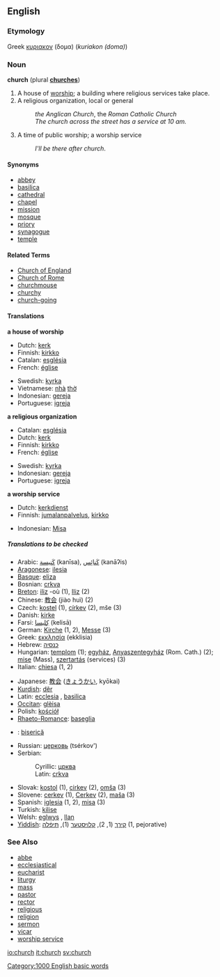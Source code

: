 ==English==
===Etymology===
Greek [[κυριακον]] (δομα) (''kuriakon (doma)'')

===Noun===
'''church''' (plural '''[[church]]es''')

#A house of [[worship]]; a building where religious services take place.
#A religious organization, local or general
#: ''the Anglican Church'', the ''Roman Catholic Church''
#: ''The church across the street has a service at 10 am.''
#A time of public worship; a worship service
#:''I'll be there after church''.

====Synonyms====
*[[abbey]]
*[[basilica]]
*[[cathedral]]
*[[chapel]]
*[[mission]]
*[[mosque]]
*[[priory]]
*[[synagogue]]
*[[temple]]

====Related Terms====
*[[Church of England]]
*[[Church of Rome]]
*[[churchmouse]]
*[[churchy]]
*[[church-going]]


====Translations====
'''a house of worship'''
{{top}}
*Dutch: [[kerk]] {{f}}
*Finnish: [[kirkko]]
*Catalan: [[església]] {{f}}
*French: [[église]] {{f}}
{{mid}}
*Swedish: [[kyrka]] {{c}}
*Vietnamese: [[nhà]] [[thờ]]
*Indonesian: [[gereja]]
*Portuguese: [[igreja]]
{{bottom}}

'''a religious organization'''
{{top}}
*Catalan: [[església]]
*Dutch: [[kerk]] {{f}}
*Finnish: [[kirkko]]
*French: [[église]] {{f}}
{{mid}}
*Swedish: [[kyrka]] {{c}}
*Indonesian: [[gereja]]
*Portuguese: [[igreja]]
{{bottom}}

'''a worship service'''
{{top}}
*Dutch: [[kerkdienst]] {{m}}
*Finnish: [[jumalanpalvelus]], [[kirkko]]
{{mid}}
*Indonesian: [[Misa]]
{{bottom}}

=====Translations to be checked=====
{{checktrans}}

{{top}}
*Arabic: [[كنيسة|كَنيسة]] (kanīsa), {{p}} [[كنائس|كَنائِس]] (kanāʔis)
*[[Aragonese]]: [[ilesia]] {{f}} 
*[[Basque]]: [[eliza]]
*Bosnian: [[crkva#Bosnian|crkva]] {{f}}
*[[Breton]]: [[iliz]] {{f}} -où {{p}} (1), [[Iliz]] {{f}} (2)
*Chinese: [[教会]] (jiào huì) (2)
*Czech: [[kostel]] {{m}} (1), [[církev]] {{f}} (2), mše {{f}} (3)
*Danish: [[kirke]]
*Farsi: [[كليسا|كِليسا]] (kelisā)
*German: [[Kirche]] {{f}} (1, 2), [[Messe]] {{f}} (3)
*Greek: [[εκκλησία]] (ekklisia)
*Hebrew: [[כנסיה]] {{f}}
*Hungarian: [[templom]] (1); [[egyház]], [[Anyaszentegyház]] (Rom. Cath.) (2); [[mise]] (Mass), [[szertartás]] (services) (3)
*Italian: [[chiesa]] {{f}} (1, 2)
{{mid}}
*Japanese: [[教会]] ([[きょうかい]], kyōkai)
*[[Kurdish]]: [[dêr]]
*Latin: [[ecclesia]] {{f}}, [[basilica]]
*[[Occitan]]: [[glèisa]]
*Polish: [[kościół]] {{m}}
*[[Rhaeto-Romance]]: [[baseglia]]
*{{ro}}: [[biserică]] {{f}}
*Russian: [[церковь]] {{f}} (tsérkov') 
*Serbian:
*:Cyrillic: [[црква]] {{f}}
*:Latin: [[crkva#Serbian|crkva]] {{f}}
*Slovak: [[kostol]] {{m}} (1), [[cirkev]] {{f}} (2), [[omša]] {{f}} (3)
*Slovene: [[cerkev]] {{f}} (1), [[Cerkev]] {{f}} (2), [[maša]] {{f}} (3)
*Spanish: [[iglesia]] {{f}} (1, 2), [[misa]] {{f}} (3)
*Turkish: [[kilise]]
*Welsh: [[eglwys]] {{f}}, [[llan]] {{f}}
*[[Yiddish]]: [[קירך]] {{m}} (1, 2), [[קלויסטער]] {{m}} (1), [[תּיפֿלה]] {{m}} (1, pejorative)
{{bottom}}

===See Also===
*[[abbe]]
*[[ecclesiastical]]
*[[eucharist]]
*[[liturgy]]
*[[mass]]
*[[pastor]]
*[[rector]]
*[[religious]]
*[[religion]]
*[[sermon]]
*[[vicar]]
*[[worship service]]

[[Category:1000 English basic words]]

[[io:church]]
[[it:church]]
[[sv:church]]